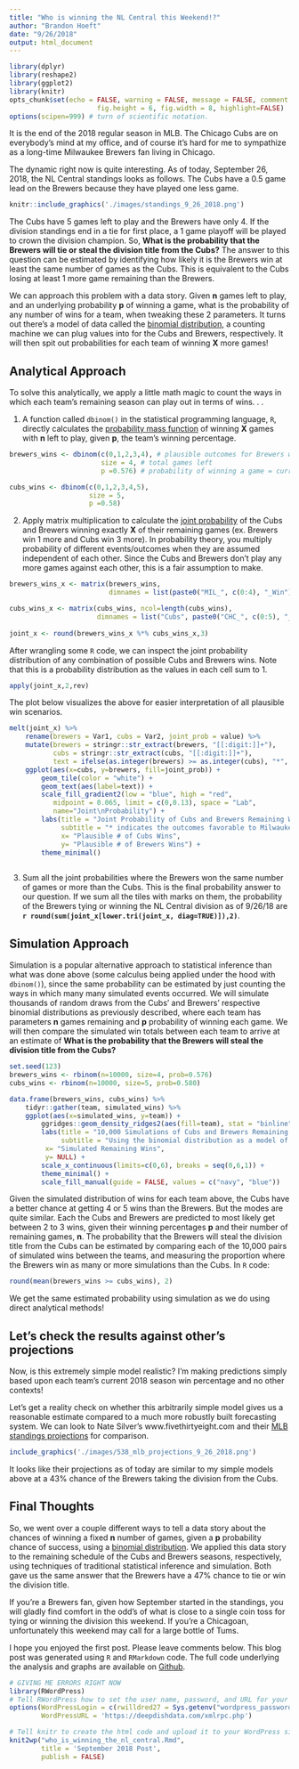 ```yaml
---
title: "Who is winning the NL Central this Weekend!?"
author: "Brandon Hoeft"
date: "9/26/2018"
output: html_document
---
```


```r
library(dplyr)
library(reshape2)
library(ggplot2)
library(knitr)
opts_chunk$set(echo = FALSE, warning = FALSE, message = FALSE, comment = "",
                      fig.height = 6, fig.width = 8, highlight=FALSE)
options(scipen=999) # turn of scientific notation.

```

It is the end of the 2018 regular season in MLB. The Chicago Cubs are on everybody's mind at my office, and of course it's hard for me to sympathize as a long-time Milwaukee Brewers fan living in Chicago. 

The dynamic right now is quite interesting. As of today, September 26, 2018, the NL Central standings looks as follows. The Cubs have a 0.5 game lead on the Brewers because they have played one less game. 

``` r
knitr::include_graphics('./images/standings_9_26_2018.png')
```

The Cubs have 5 games left to play and the Brewers have only 4. If the division standings end in a tie for first place, a 1 game playoff will be played to crown the division champion. So, **What is the probability that the Brewers will tie or steal the division title from the Cubs?** The answer to this question can be estimated by identifying how likely it is the Brewers win at least the same number of games as the Cubs. This is equivalent to the Cubs losing at least 1 more game remaining than the Brewers. 

We can approach this problem with a data story. Given **n** games left to play, and an underlying probability **p** of winning a game, what is the probability of any number of wins for a team, when tweaking these 2 parameters. It turns out there's a model of data called the [binomial distribution](https://en.wikipedia.org/wiki/Binomial_distribution), a counting machine we can plug values into for the Cubs and Brewers, respectively. It will then spit out probabilities for each team of winning **X** more games!   

## Analytical Approach

To solve this analytically, we apply a little math magic to count the ways in which each team's remaining season can play out in terms of wins. . . 

1. A function called `dbinom()` in the statistical programming language, `R`, directly calculates the [probability mass function](https://en.wikipedia.org/wiki/Probability_mass_function) of winning **X** games with **n** left to play, given **p**, the team's winning percentage.

``` r
brewers_wins <- dbinom(c(0,1,2,3,4), # plausible outcomes for Brewers wins
                       size = 4, # total games left
                       p =0.576) # probability of winning a game = current win %

cubs_wins <- dbinom(c(0,1,2,3,4,5),
                    size = 5, 
                    p =0.58)
```

  
2. Apply matrix multiplication to calculate the [joint probability](http://www.statisticshowto.com/joint-probability-distribution/) of the Cubs and Brewers winning exactly **X** of their remaining games (ex. Brewers win 1 more and Cubs win 3 more). In probability theory, you multiply probability of different events/outcomes when they are assumed independent of each other. Since the Cubs and Brewers don't play any more games against each other, this is a fair assumption to make. 

``` r
brewers_wins_x <- matrix(brewers_wins,
                         dimnames = list(paste0("MIL_", c(0:4), "_Win"),"Brewers"))

cubs_wins_x <- matrix(cubs_wins, ncol=length(cubs_wins),
                      dimnames = list("Cubs", paste0("CHC_", c(0:5), "_Win")))
 
joint_x <- round(brewers_wins_x %*% cubs_wins_x,3)
```

After wrangling some `R` code, we can inspect the joint probability distribution of any combination of possible Cubs and Brewers wins. Note that this is a probability distribution as the values in each cell sum to 1. 

``` r
apply(joint_x,2,rev)
```

The plot below visualizes the above for easier interpretation of all plausible win scenarios.  

``` r
melt(joint_x) %>%
    rename(brewers = Var1, cubs = Var2, joint_prob = value) %>%
    mutate(brewers = stringr::str_extract(brewers, "[[:digit:]]+"),
           cubs = stringr::str_extract(cubs, "[[:digit:]]+"),
           text = ifelse(as.integer(brewers) >= as.integer(cubs), "*", "")) %>%
    ggplot(aes(x=cubs, y=brewers, fill=joint_prob)) + 
        geom_tile(color = "white") + 
        geom_text(aes(label=text)) +
        scale_fill_gradient2(low = "blue", high = "red", 
           midpoint = 0.065, limit = c(0,0.13), space = "Lab", 
           name="Joint\nProbability") +
        labs(title = "Joint Probability of Cubs and Brewers Remaining Wins",
             subtitle = "* indicates the outcomes favorable to Milwaukee tying or winning the Division",
             x= "Plausible # of Cubs Wins",
             y= "Plausible # of Brewers Wins") +
        theme_minimal()
    
```
  
3. Sum all the joint probabilities where the Brewers won the same number of games or more than the Cubs. This is the final probability answer to our question. If we sum all the tiles with marks on them, the probability of the Brewers tying or winning the NL Central division as of 9/26/18 are **`r round(sum(joint_x[lower.tri(joint_x, diag=TRUE)]),2)`**.


## Simulation Approach 

Simulation is a popular alternative approach to statistical inference than what was done above (some calculus being applied under the hood with `dbinom()`), since the same probability can be estimated by just counting the ways in which many many simulated events occurred. We will simulate thousands of random draws from the Cubs' and Brewers' respective binomial distributions as previously described, where each team has parameters **n** games remaining and **p** probability of winning each game. We will then compare the simulated win totals between each team to arrive at an estimate of **What is the probability that the Brewers will steal the division title from the Cubs?**

```r
set.seed(123)
brewers_wins <- rbinom(n=10000, size=4, prob=0.576)
cubs_wins <- rbinom(n=10000, size=5, prob=0.580)

data.frame(brewers_wins, cubs_wins) %>%
    tidyr::gather(team, simulated_wins) %>%
    ggplot(aes(x=simulated_wins, y=team)) + 
        ggridges::geom_density_ridges2(aes(fill=team), stat = "binline", binwidth = 0.5, scale =0.9) +
        labs(title = "10,000 Simulations of Cubs and Brewers Remaining Wins",
             subtitle = "Using the binomial distribution as a model of the data",
         x= "Simulated Remaining Wins",
         y= NULL) +
        scale_x_continuous(limits=c(0,6), breaks = seq(0,6,1)) +
        theme_minimal() +
        scale_fill_manual(guide = FALSE, values = c("navy", "blue"))
```

Given the simulated distribution of wins for each team above, the Cubs have a better chance at getting 4 or 5 wins than the Brewers. But the modes are quite similar. Each the Cubs and Brewers are predicted to most likely get between 2 to 3 wins, given their winning percentages **p** and their number of remaining games, **n**. The probability that the Brewers will steal the division title from the Cubs 
can be estimated by comparing each of the 10,000 pairs of simulated wins between the teams, and measuring the proportion where the Brewers win as many or more simulations than the Cubs. In `R` code:

``` r
round(mean(brewers_wins >= cubs_wins), 2)
```
We get the same estimated probability using simulation as we do using direct analytical methods!

## Let's check the results against other's projections

Now, is this extremely simple model realistic? I'm making predictions simply based upon each team's current 2018 season win percentage and no other contexts!

Let's get a reality check on whether this arbitrarily simple model gives us a reasonable estimate compared to a much more robustly built forecasting system. We can look to Nate Silver's www.fivethirtyeight.com
and their [MLB standings projections](https://projects.fivethirtyeight.com/2018-mlb-predictions/?ex_cid=rrpromo) for comparison.

``` r
include_graphics('./images/538_mlb_projections_9_26_2018.png')
```

It looks like their projections as of today are similar to my simple models above at a 43% chance of the Brewers taking the division from the Cubs. 

## Final Thoughts

So, we went over a couple different ways to tell a data story about the chances of winning a fixed **n** number of games, given a **p** probability chance of success, using a [binomial distribution](https://en.wikipedia.org/wiki/Binomial_distribution). We applied this data story to the remaining schedule of the Cubs and Brewers seasons, respectively, using techniques of traditional statistical inference and simulation. Both gave us the same answer that the Brewers have a 47% chance to tie or win the division title.

If you're a Brewers fan, given how September started in the standings, you will gladly find comfort in the odd's of what is close to a single coin toss for tying or winning the division this weekend. If you're a Chicagoan, unfortunately this weekend may call for a large bottle of Tums. 

I hope you enjoyed the first post. Please leave comments below. This blog post was generated using `R` and `RMarkdown` code. The full code underlying the analysis and graphs are available on [Github](https://github.com/BrandonHoeft/deepdishdata/tree/master/sept2018/cubs_division_odds).


``` r
# GIVING ME ERRORS RIGHT NOW
library(RWordPress)
# Tell RWordPress how to set the user name, password, and URL for your WordPress site.
options(WordPressLogin = c(rwilldred27 = Sys.getenv("wordpress_password")),
        WordPressURL = 'https://deepdishdata.com/xmlrpc.php')

# Tell knitr to create the html code and upload it to your WordPress site
knit2wp("who_is_winning_the_nl_central.Rmd", 
        title = 'September 2018 Post', 
        publish = FALSE)
```